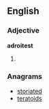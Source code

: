 ==English==

===Adjective===
'''adroitest'''
# {{superlative of|[[adroit]]}}

===Anagrams===
* [[storiated#English|storiated]]
* [[teratoids#English|teratoids]]